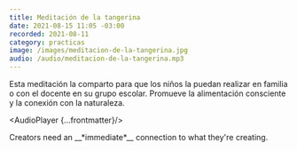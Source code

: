 ```yaml
---
title: Meditación de la tangerina
date: 2021-08-15 11:05 -03:00
recorded: 2021-08-11
category: practicas
image: /images/meditacion-de-la-tangerina.jpg
audio: /audio/meditacion-de-la-tangerina.mp3
---
```


Esta meditación la comparto para que los niños la puedan realizar en familia o con el docente en su grupo escolar. Promueve la alimentación consciente y la conexión con la naturaleza.

<AudioPlayer {...frontmatter}/>

<Quote author="Bret Victor" client:idle>
  Creators need an __*immediate*__ connection to what they're creating.
</Quote>
